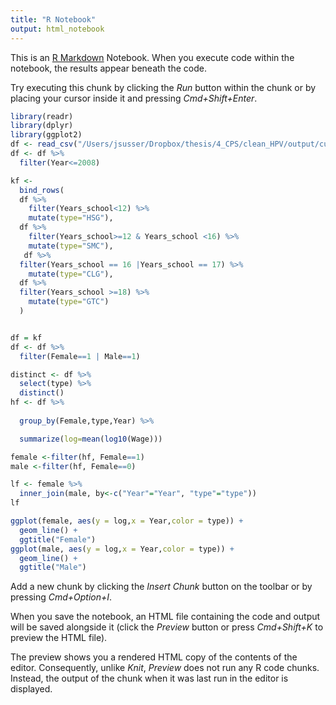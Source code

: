 ```yaml
---
title: "R Notebook"
output: html_notebook
---
```


This is an [R Markdown](http://rmarkdown.rstudio.com) Notebook. When you execute code within the notebook, the results appear beneath the code. 

Try executing this chunk by clicking the *Run* button within the chunk or by placing your cursor inside it and pressing *Cmd+Shift+Enter*. 

```r
library(readr)
library(dplyr)
library(ggplot2)
df <- read_csv("/Users/jsusser/Dropbox/thesis/4_CPS/clean_HPV/output/current_values.csv")
df <- df %>%
  filter(Year<=2008)

```
```r
kf <- 
  bind_rows(
  df %>%
    filter(Years_school<12) %>%
    mutate(type="HSG"),
  df %>%
    filter(Years_school>=12 & Years_school <16) %>%
    mutate(type="SMC"),
   df %>%
  filter(Years_school == 16 |Years_school == 17) %>%
    mutate(type="CLG"),
  df %>%
  filter(Years_school >=18) %>%
    mutate(type="GTC")
  )


df = kf
df <- df %>%
  filter(Female==1 | Male==1)
```


```r
distinct <- df %>%
  select(type) %>%
  distinct()
hf <- df %>%
  
  group_by(Female,type,Year) %>%

  summarize(log=mean(log10(Wage)))

female <-filter(hf, Female==1)
male <-filter(hf, Female==0)
```


```r
lf <- female %>%
  inner_join(male, by<-c("Year"="Year", "type"="type"))
lf
```


```r
ggplot(female, aes(y = log,x = Year,color = type)) + 
  geom_line() +
  ggtitle("Female")
ggplot(male, aes(y = log,x = Year,color = type)) + 
  geom_line() +
  ggtitle("Male")
```

Add a new chunk by clicking the *Insert Chunk* button on the toolbar or by pressing *Cmd+Option+I*.

When you save the notebook, an HTML file containing the code and output will be saved alongside it (click the *Preview* button or press *Cmd+Shift+K* to preview the HTML file). 

The preview shows you a rendered HTML copy of the contents of the editor. Consequently, unlike *Knit*, *Preview* does not run any R code chunks. Instead, the output of the chunk when it was last run in the editor is displayed.

